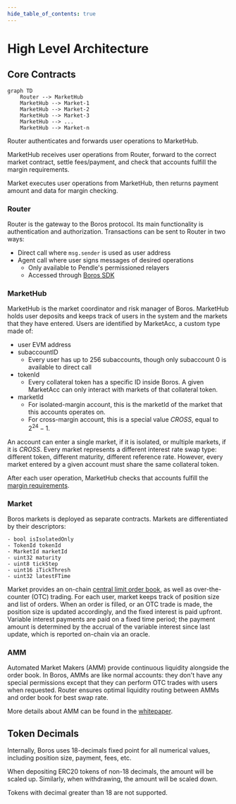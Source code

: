 ```yaml
---
hide_table_of_contents: true
---
```


# High Level Architecture

## Core Contracts

```text
graph TD
    Router --> MarketHub
    MarketHub --> Market-1
    MarketHub --> Market-2
    MarketHub --> Market-3
    MarketHub --> ...
    MarketHub --> Market-n
```

Router authenticates and forwards user operations to MarketHub.

MarketHub receives user operations from Router, forward to the correct market contract, settle fees/payment, and check that accounts fulfill the margin requirements.

Market executes user operations from MarketHub, then returns payment amount and data for margin checking.

### Router

Router is the gateway to the Boros protocol. Its main functionality is authentication and authorization. Transactions can be sent to Router in two ways:

- Direct call where `msg.sender` is used as user address
- Agent call where user signs messages of desired operations
  - Only available to Pendle's permissioned relayers
  - Accessed through [Boros SDK](./Backend/SDK.mdx)

### MarketHub

MarketHub is the market coordinator and risk manager of Boros. MarketHub holds user deposits and keeps track of users in the system and the markets that they have entered. Users are identified by MarketAcc, a custom type made of:

- user EVM address
- subaccountID
  - Every user has up to 256 subaccounts, though only subaccount 0 is available to direct call
- tokenId
  - Every collateral token has a specific ID inside Boros. A given MarketAcc can only interact with markets of that collateral token.
- marketId
  - For isolated-margin account, this is the marketId of the market that this accounts operates on.
  - For cross-margin account, this is a special value _CROSS_, equal to $2^{24}-1$.

An account can enter a single market, if it is isolated, or multiple markets, if it is _CROSS_. Every market represents a different interest rate swap type: different token, different maturity, different reference rate. However, every market entered by a given account must share the same collateral token.

After each user operation, MarketHub checks that accounts fulfill the [margin requirements](./Mechanics/Margin.mdx).

### Market

Boros markets is deployed as separate contracts. Markets are differentiated by their descriptors:

```
- bool isIsolatedOnly
- TokenId tokenId
- MarketId marketId
- uint32 maturity
- uint8 tickStep
- uint16 iTickThresh
- uint32 latestFTime
```

Market provides an on-chain [central limit order book](./Mechanics/OrderBook.mdx), as well as over-the-counter (OTC) trading. For each user, market keeps track of position size and list of orders. When an order is filled, or an OTC trade is made, the position size is updated accordingly, and the fixed interest is paid upfront. Variable interest payments are paid on a fixed time period; the payment amount is determined by the accrual of the variable interest since last update, which is reported on-chain via an oracle.

### AMM

Automated Market Makers (AMM) provide continuous liquidity alongside the order book. In Boros, AMMs are like normal accounts: they don't have any special permissions except that they can perform OTC trades with users when requested. Router ensures optimal liquidity routing between AMMs and order book for best swap rate.

More details about AMM can be found in the [whitepaper](https://github.com/pendle-finance/boros-core-public/blob/main/whitepapers/AMM.pdf).

## Token Decimals

Internally, Boros uses 18-decimals fixed point for all numerical values, including position size, payment, fees, etc.

When depositing ERC20 tokens of non-18 decimals, the amount will be scaled up. Similarly, when withdrawing, the amount will be scaled down.

Tokens with decimal greater than 18 are not supported.
